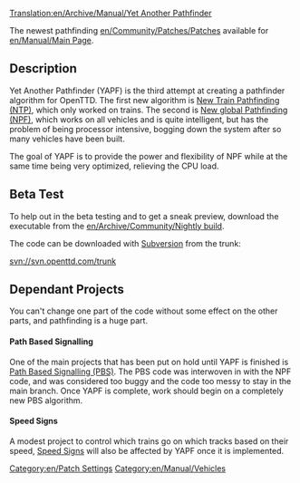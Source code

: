 [[Translation:en/Archive/Manual/Yet Another Pathfinder]]
[[Category:en/Patch Settings]]
[[Category:en/Manual/Vehicles]]

The newest pathfinding [[en/Community/Patches/Patches]] available for [[en/Manual/Main Page]].

{{en/Note|Yet Another Pathfinder is currently under beta testing in the trunk. Grab a [[en/Archive/Community/Nightly build]]!}}


== Description ==
Yet Another Pathfinder (YAPF) is the third attempt at creating a pathfinder algorithm for OpenTTD.  The first new algorithm is [[en/Archive/Manual/Settings/New train pathfinding|New Train Pathfinding (NTP)]], which only worked on trains. The second is [[en/Archive/Manual/Settings/New global pathfinding|New global Pathfinding (NPF)]], which works on all vehicles and is quite intelligent, but has the problem of being processor intensive, bogging down the system after so many vehicles have been built.

The goal of YAPF is to provide the power and flexibility of NPF while at the same time being very optimized, relieving the CPU load.  

== Beta Test ==
To help out in the beta testing and to get a sneak preview, download the executable from the [[en/Archive/Community/Nightly build]].

The code can be downloaded with [[en/Development/FAQ development#source-code|Subversion]] from the trunk:

svn://svn.openttd.com/trunk

== Dependant Projects ==
You can't change one part of the code without some effect on the other parts, and pathfinding is a huge part.

==== Path Based Signalling ====
One of the main projects that has been put on hold until YAPF is finished is [[en/Archive/Manual/Yet Another PBS Patch|Path Based Signalling (PBS)]]. The PBS code was interwoven in with the NPF code, and was considered too buggy and the code too messy to stay in the main branch. Once YAPF is complete, work should begin on a completely new PBS algorithm.

==== Speed Signs ====
A modest project to control which trains go on which tracks based on their speed, [http://www.tt-forums.net/viewtopic.php?t=24187 Speed Signs] will also be affected by YAPF once it is implemented.